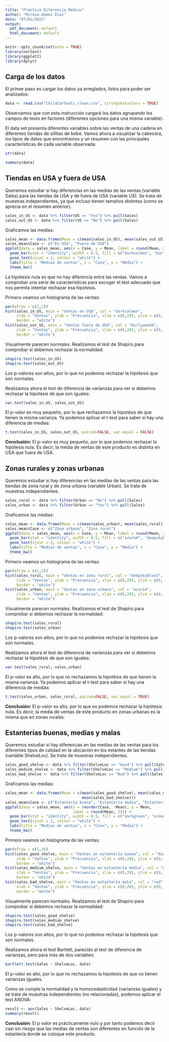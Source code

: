 ---
title: "Práctica Diferencia Medias"
author: "Mireia Gómez Diaz"
date: "07/01/2022"
output:
  pdf_document: default
  html_document: default
---

```{r setup, include=FALSE}
knitr::opts_chunk$set(echo = TRUE)
library(nortest)
library(ggplot2)
library(dplyr)
```

## Carga de los datos
El primer paso es cargar los datos ya arreglados, listos para poder ser analizados:
```{r}
data <- read.csv("ChildCarSeats_clean.csv", stringsAsFactors = TRUE)
```
Observamos que con esta instrucción cargará los datos agrupando los campos de texto en factores (diferentes opciones para una misma variable).

El data set presenta diferentes variables sobre las ventas de una cadena en 
diferentes tiendas de sillitas de bebé.
Vamos ahora a visualizar la cabecera, los tipos de datos que encontramos y un resumen con las principales características de cada variable observada:
```{r}
str(data)
```
```{r summary}
summary(data)
```

\newpage
## Tiendas en USA y fuera de USA
Queremos estudiar si hay diferencias en las medias de las ventas (variable Sales) para las tiendas de USA y de fuera de USA (variable US). Se trata de muestras independientes, ya que incluso tienen tamaños distintos (como se aprecia en el resumen anterior).

```{r}
sales_in_US <- data %>% filter(US == "Yes") %>% pull(Sales)
sales_out_US <- data %>% filter(US == "No") %>% pull(Sales)
```

Graficamos las medias:
```{r}
sales_mean <- data.frame(Mean = c(mean(sales_in_US), mean(sales_out_US)))
sales_mean$Case <- c("En USA", "Fuera de USA")
ggplot(data = sales_mean, aes(x = Case, y = Mean, label = round(Mean, 2))) +
  geom_bar(stat = "identity", width = 0.5, fill = c("darksalmon", "burlywood4")) +
  geom_text(vjust = 2, colour = "white") +
  labs(title = "Medias de ventas", x = "Caso", y = "Media") +
  theme_bw()
```
La hipótesis nula es que no hay diferencia entre las ventas. Vamos a comprobar una serie de características para escoger el test adecuado que nos permita intentar rechazar esa hipótesis.

Primero veamos un histograma de las ventas:
```{r}
par(mfrow = c(1,2))
hist(sales_in_US, main = "Ventas en USA", col = "darksalmon", 
     xlab = "Ventas", ylab = "Frecuencia", xlim = c(0,20), ylim = c(0, 60),
     border = "white")
hist(sales_out_US, main = "Ventas fuera de USA", col = "burlywood4", 
     xlab = "Ventas", ylab = "Frecuencia", xlim = c(0,20), ylim = c(0, 60),
     border = "white")
```

Visualmente parecen normales. Realizamos el test de Shapiro para comprobar si debemos rechazar la normalidad:
```{r}
shapiro.test(sales_in_US) 
shapiro.test(sales_out_US)
```

Los p-valores son altos, por lo que no podemos rechazar la hipótesis que son normales.

Realizamos ahora el test de diferencia de varianzas para ver si debemos rechazar la hipotésis de que son iguales:
```{r}
var.test(sales_in_US, sales_out_US)
```

El p-valor es muy pequeño, por lo que rechazamos la hipotésis de que tienen la misma varianza. Ya podemos aplicar el t-test para saber si hay una diferencia de medias:
```{r}
t.test(sales_in_US, sales_out_US, paired=FALSE, var.equal = FALSE)
```

**Conclusión:** El p-valor es muy pequeño, por lo que podemos rechazar la hipótesis nula. Es decir, la media de ventas de este producto es distinta en USA que fuera de USA.

\newpage
## Zonas rurales y zonas urbanas
Queremos estudiar si hay diferencias en las medias de las ventas para las tiendas de 
zona rural y de zona urbana (variable Urban). Se trata de muestras independientes.
```{r}
sales_rural <- data %>% filter(Urban == "No") %>% pull(Sales)
sales_urban <- data %>% filter(Urban == "Yes") %>% pull(Sales)
```

Graficamos las medias:
```{r}
sales_mean <- data.frame(Mean = c(mean(sales_urban), mean(sales_rural)))
sales_mean$Case <- c("Zona urbana", "Zona rural")
ggplot(data = sales_mean, aes(x = Case, y = Mean, label = round(Mean, 2))) +
  geom_bar(stat = "identity", width = 0.5, fill = c("azure4", "deepskyblue3")) +
  geom_text(vjust = 2, colour = "white") +
  labs(title = "Medias de ventas", x = "Caso", y = "Media") +
  theme_bw()
```

Primero veamos un histograma de las ventas:
```{r}
par(mfrow = c(1,2))
hist(sales_rural, main = "Ventas en zona rural", col = "deepskyblue3", 
     xlab = "Ventas", ylab = "Frecuencia", xlim = c(0,20), ylim = c(0, 80),
     border = "white")
hist(sales_urban, main = "Ventas en zona urbana", col = "azure4", 
     xlab = "Ventas", ylab = "Frecuencia", xlim = c(0,20), ylim = c(0, 80),
     border = "white")
```

Visualmente parecen normales. Realizamos el test de Shapiro para comprobar si debemos rechazar la normalidad:
```{r}
shapiro.test(sales_rural)
shapiro.test(sales_urban) 
```

Los p-valores son altos, por lo que no podemos rechazar la hipótesis que son normales.

Realizamos ahora el test de diferencia de varianzas para ver si debemos rechazar la hipotésis de que son iguales:
```{r}
var.test(sales_rural, sales_urban)
```
El p-valor es alto, por lo que no rechazamos la hipotésis de que tienen la misma varianza. Ya podemos aplicar el t-test para saber si hay una diferencia de medias:
```{r}
t.test(sales_urban, sales_rural, paired=FALSE, var.equal = TRUE)
```

**Conclusión:** El p-valor es alto, por lo que no podemos rechazar la hipótesis nula. Es decir, la media de ventas de este producto en zonas urbanas es la misma que en zonas rurales.

\newpage
## Estanterías buenas, medias y malas
Queremos estudiar si hay diferencias en las medias de las ventas para los diferentes tipos de calidad en la ubicación en los estantes de las tiendas (variable ShelveLoc). Se trata de muestras independientes.
```{r}
sales_good_shelve <- data %>% filter(ShelveLoc == "Good") %>% pull(Sales)
sales_medium_shelve <- data %>% filter(ShelveLoc == "Medium") %>% pull(Sales)
sales_bad_shelve <- data %>% filter(ShelveLoc == "Bad") %>% pull(Sales)
```

Graficamos las medias:
```{r}
sales_mean <- data.frame(Mean = c(mean(sales_good_shelve), mean(sales_medium_shelve),
                                  mean(sales_bad_shelve)))
sales_mean$Case <- c("Estantería buena", "Estantería media", "Estantería mala")
ggplot(data = sales_mean, aes(x = reorder(Case, -Mean), y = Mean, 
                              label = round(Mean, 2))) +
  geom_bar(stat = "identity", width = 0.5, fill = c("darkgreen", "orange", "red")) +
  geom_text(vjust = 2, colour = "white") +
  labs(title = "Medias de ventas", x = "Caso", y = "Media") +
  theme_bw()
```

Primero veamos un histograma de las ventas:
```{r}
par(mfrow = c(1,3))
hist(sales_good_shelve, main = "Ventas en estantería buena", col = "darkgreen", 
     xlab = "Ventas", ylab = "Frecuencia", xlim = c(0,20), ylim = c(0, 70),
     border = "white")
hist(sales_medium_shelve, main = "Ventas en estantería media", col = "orange", 
     xlab = "Ventas", ylab = "Frecuencia", xlim = c(0,20), ylim = c(0, 70),
     border = "white")
hist(sales_bad_shelve, main = "Ventas en estantería mala", col = "red", 
     xlab = "Ventas", ylab = "Frecuencia", xlim = c(0,20), ylim = c(0, 70),
     border = "white")
```

Visualmente parecen normales. Realizamos el test de Shapiro para comprobar si debemos rechazar la normalidad:
```{r}
shapiro.test(sales_good_shelve) 
shapiro.test(sales_medium_shelve)
shapiro.test(sales_bad_shelve)
```

Los p-valores son altos, por lo que no podemos rechazar la hipótesis que son normales.

Realizamos ahora el test Bartlett, parecido al test de diferencia de varianzas, pero para más de dos variables:
```{r}
bartlett.test(Sales ~ ShelveLoc, data)
```
El p-valor es alto, por lo que no rechazamos la hipótesis de que no tienen varianzas iguales.

Como se cumple la normalidad y la homocedasticidad (varianzas iguales) y se trata de muestras independientes (no relacionadas), podemos aplicar el test ANOVA:
```{r}
result <- aov(Sales ~ ShelveLoc, data)
summary(result)
```

**Conclusión:** El p valor es prácticamente nulo y por tanto podemos decir casi sin riesgo que las medias de ventas son diferentes en función de la estantería donde se coloque este producto.
